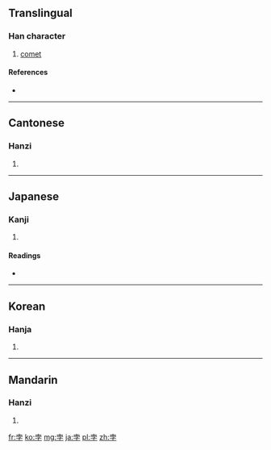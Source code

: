 ==Translingual==

===Han character===
{{Han char|rn=39|rad=子|as=04|sn=7|four=4040<sub>7</sub>|canj=十月弓木 (JBND)}}

# [[comet]]

====References====
* {{Han ref|kx=0278.080|dkj=06949|dj=0546.010|hdz=21011.050|uh=5B5B|ud=23387|bh=A7B8|bd=42936}}

----

==Cantonese==

===Hanzi===
{{yue-hanzi|jyut=|y=but6}}

# {{defn|Cantonese|sort=子04}}

----

==Japanese==

===Kanji===
{{ja-kanji|grade=|rs=子04}}

# {{defn|Japanese|sort=子04}}

====Readings====
* {{ja-readings|on=[[ぼつ]] (botsu), [[はい]] (hai)|kun=}}

----

==Korean==

===Hanja===
{{ko-hanja|hangeul=패>볼|rv=pae>bol|mr=p'ae>bol}}

# {{defn|Korean|sort=子04}}

----

==Mandarin==

===Hanzi===
{{cmn-hanzi|pin=[[bèi]] ([[bei4]]), [[bó]] ([[bo2]])|wg=pei<sup>4</sup>, po<sup>2</sup>}}

# {{defn|Mandarin|sort=子04}}

[[fr:孛]]
[[ko:孛]]
[[mg:孛]]
[[ja:孛]]
[[pl:孛]]
[[zh:孛]]
